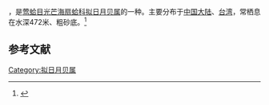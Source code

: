 {{expert-subject|time=2012-04-29T15:09:44+00:00}}
{{noteTA
|T=zh-cn:黄肋拟日月贝; zh-tw:大光芒海扇蛤;
|1=zh-cn:黄肋拟日月贝; zh-tw:大光芒海扇蛤;
}}
{{Speciesbox
| name = 黄肋拟日月贝
| image = 
| image_width = 
| genus = Propeamussium
| species = sibogai
| authority = (Dautzenberg et Bavay, 1904)
}}
{{地区用词4|start=学名：''{{lang|la|Propeamussium sibogai}}''|cn=黄肋拟日月贝|tw=大光芒海扇蛤|as=称}}，是[[莺蛤目|莺蛤目]][[光芒海扇蛤科|光芒海扇蛤科]][[拟日月贝属|拟日月贝属]]的一种。主要分布于[[中国大陆|中国大陆]]、[[台湾|台湾]]，常栖息在水深472米、粗砂底。<ref>{{cite web|url=http://shell.sinica.edu.tw/chinese/shellbase_detail.php?science_no=2328|title=国际贝库：黄肋拟日月贝|publisher=台湾贝类资料库|accessdate=2009-08-11|archive-date=2016-03-04|archive-url=https://web.archive.org/web/20160304110928/http://shell.sinica.edu.tw/chinese/shellbase_detail.php?science_no=2328|dead-url=no}}</ref>

== 参考文献 ==
{{reflist|2}}
{{Taxonbar|from=Q14172681}}

[[Category:拟日月贝属|Category:拟日月贝属]]